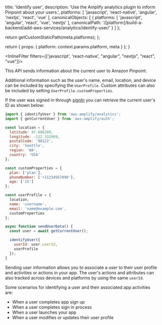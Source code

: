 
  title: 'Identify user',
  description: 'Use the Amplify analytics plugin to inform Pinpoint about your users.',
  platforms: [
    'javascript',
    'react-native',
    'angular',
    'nextjs',
    'react',
    'vue'
  ],
  canonicalObjects: [
    {
      platforms: [
        'javascript',
        'angular',
        'react',
        'vue',
        'nextjs'
      ],
      canonicalPath: '/[platform]/build-a-backend/add-aws-services/analytics/identify-user/'
    }
  ]
};

  return getCustomStaticPath(meta.platforms);
};

  return {
    props: {
      platform: context.params.platform,
      meta
    }
  };
}

<InlineFilter filters={['javascript',  'react-native', "angular", "nextjs", "react", "vue"]}>

This API sends information about the current user to Amazon Pinpoint.

Additional information such as the user's name, email, location, and device can be included by specifying the `UserProfile`. Custom attributes can also be included by setting `UserProfile.customProperties`.

If the user was signed in through [signIn](/[platform]/prev/build-a-backend/auth/enable-sign-up/) you can retrieve the current user's ID as shown below:

```js
import { identifyUser } from 'aws-amplify/analytics';
import { getCurrentUser } from 'aws-amplify/auth';

const location = {
  latitude: 47.606209,
  longitude: -122.332069,
  postalCode: '98122',
  city: 'Seattle',
  region: 'WA',
  country: 'USA'
};

const customProperties = {
  plan: ['plan'],
  phoneNumber: ['+11234567890'],
  age: ['25']
};

const userProfile = {
  location,
  name: 'username',
  email: 'name@example.com',
  customProperties
};

async function sendUserData() {
  const user = await getCurrentUser();

  identifyUser({
    userId: user.userId,
    userProfile
  });
}
```

Sending user information allows you to associate a user to their user profile and activities or actions in your app.  The user's actions and attributes can also tracked across devices and platforms by using the same `userId`.  

Some scenarios for identifying a user and their associated app activities are:
* When a user completes app sign up
* When a user completes sign in process
* When a user launches your app
* When a user modifies or updates their user profile

</InlineFilter>
